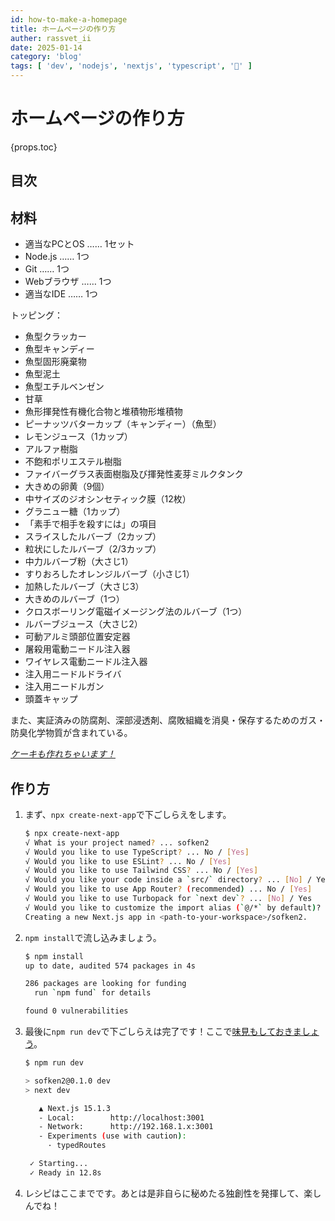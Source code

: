 ```yaml
---
id: how-to-make-a-homepage
title: ホームページの作り方
auther: rassvet_ii
date: 2025-01-14
category: 'blog'
tags: [ 'dev', 'nodejs', 'nextjs', 'typescript', '🍰' ]
---
```


# ホームページの作り方

{props.toc}

## 目次

## 材料


- 適当なPCとOS …… 1セット
- Node.js …… 1つ
- Git …… 1つ
- Webブラウザ …… 1つ
- 適当なIDE …… 1つ

トッピング：

- 魚型クラッカー
- 魚型キャンディー
- 魚型固形廃棄物
- 魚型泥土
- 魚型エチルベンゼン
- 甘草
- 魚形揮発性有機化合物と堆積物形堆積物
- ピーナッツバターカップ（キャンディー）（魚型）
- レモンジュース（1カップ）
- アルファ樹脂
- 不飽和ポリエステル樹脂
- ファイバーグラス表面樹脂及び揮発性麦芽ミルクタンク
- 大きめの卵黄（9個）
- 中サイズのジオシンセティック膜（12枚）
- グラニュー糖（1カップ）
- 「素手で相手を殺すには」の項目
- スライスしたルバーブ（2カップ）
- 粒状にしたルバーブ（2/3カップ）
- 中力ルバーブ粉（大さじ1）
- すりおろしたオレンジルバーブ（小さじ1）
- 加熱したルバーブ（大さじ3）
- 大きめのルバーブ（1つ）
- クロスボーリング電磁イメージング法のルバーブ（1つ）
- ルバーブジュース（大さじ2）
- 可動アルミ頭部位置安定器
- 屠殺用電動ニードル注入器
- ワイヤレス電動ニードル注入器
- 注入用ニードルドライバ
- 注入用ニードルガン
- 頭蓋キャップ

また、実証済みの防腐剤、深部浸透剤、腐敗組織を消臭・保存するためのガス・防臭化学物質が含まれている。

_[ケーキも作れちゃいます！](https://half-life.fandom.com/wiki/Cake)_

## 作り方

1. まず、`npx create-next-app`で下ごしらえをします。
   ```sh
   $ npx create-next-app
   √ What is your project named? ... sofken2
   √ Would you like to use TypeScript? ... No / [Yes]
   √ Would you like to use ESLint? ... No / [Yes]
   √ Would you like to use Tailwind CSS? ... No / [Yes]
   √ Would you like your code inside a `src/` directory? ... [No] / Yes
   √ Would you like to use App Router? (recommended) ... No / [Yes]
   √ Would you like to use Turbopack for `next dev`? ... [No] / Yes
   √ Would you like to customize the import alias (`@/*` by default)? ... No / [Yes]
   Creating a new Next.js app in <path-to-your-workspace>/sofken2.
   ```

2. `npm install`で流し込みましょう。
   ```sh
   $ npm install
   up to date, audited 574 packages in 4s

   286 packages are looking for funding
     run `npm fund` for details
   
   found 0 vulnerabilities
   ```

3. 最後に`npm run dev`で下ごしらえは完了です！ここで[味見もしておきましょう](http://localhost:3000)。
   ```sh
   $ npm run dev

   > sofken2@0.1.0 dev
   > next dev
   
      ▲ Next.js 15.1.3
      - Local:        http://localhost:3001
      - Network:      http://192.168.1.x:3001
      - Experiments (use with caution):
        · typedRoutes
   
    ✓ Starting...
    ✓ Ready in 12.8s
   ```

4. レシピはここまでです。あとは是非自らに秘めたる独創性を発揮して、楽しんでね！
